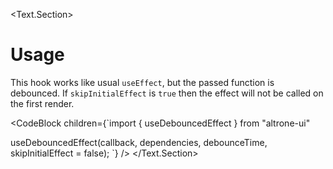 
<BluePrint title="useDebouncedEffect" />

<Text.Section>
  # Usage

  This hook works like usual `useEffect`, but the passed function is debounced. If `skipInitialEffect` is `true` then
  the effect will not be called on the first render.

  <CodeBlock children={`import { useDebouncedEffect } from "altrone-ui"

useDebouncedEffect(callback, dependencies, debounceTime, skipInitialEffect = false);
`} />
</Text.Section>